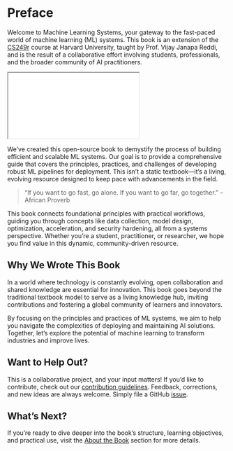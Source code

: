# Preface {.unnumbered}

Welcome to Machine Learning Systems, your gateway to the fast-paced world of machine learning (ML) systems. This book is an extension of the [CS249r](https://sites.google.com/g.harvard.edu/cs249-tinyml-2023) course at Harvard University, taught by Prof. Vijay Janapa Reddi, and is the result of a collaborative effort involving students, professionals, and the broader community of AI practitioners.

```{=html}
<iframe src="github-button.html"></iframe>
```

We've created this open-source book to demystify the process of building efficient and scalable ML systems. Our goal is to provide a comprehensive guide that covers the principles, practices, and challenges of developing robust ML pipelines for deployment. This isn't a static textbook—it's a living, evolving resource designed to keep pace with advancements in the field.

> "If you want to go fast, go alone. If you want to go far, go together."
> -- African Proverb

This book connects foundational principles with practical workflows, guiding you through concepts like data collection, model design, optimization, acceleration, and security hardening, all from a systems perspective. Whether you're a student, practitioner, or researcher, we hope you find value in this dynamic, community-driven resource.

## Why We Wrote This Book

In a world where technology is constantly evolving, open collaboration and shared knowledge are essential for innovation. This book goes beyond the traditional textbook model to serve as a living knowledge hub, inviting contributions and fostering a global community of learners and innovators.

By focusing on the principles and practices of ML systems, we aim to help you navigate the complexities of deploying and maintaining AI solutions. Together, let's explore the potential of machine learning to transform industries and improve lives.

## Want to Help Out?

This is a collaborative project, and your input matters! If you'd like to contribute, check out our [contribution guidelines](https://github.com/harvard-edge/cs249r_book/blob/dev/contribute.md). Feedback, corrections, and new ideas are always welcome. Simply file a GitHub [issue](https://github.com/harvard-edge/cs249r_book/issues).

## What's Next?

If you're ready to dive deeper into the book's structure, learning objectives, and practical use, visit the [About the Book](contents/core/about/about.qmd#about-the-book-unnumbered) section for more details.
